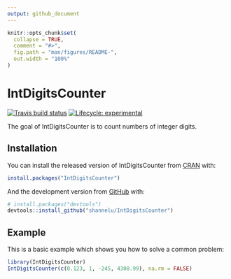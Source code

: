 ```yaml
---
output: github_document
---
```


<!-- README.md is generated from README.Rmd. Please edit that file -->

```r
knitr::opts_chunk$set(
  collapse = TRUE,
  comment = "#>",
  fig.path = "man/figures/README-",
  out.width = "100%"
)
```

# IntDigitsCounter

<!-- badges: start -->
[![Travis build status](https://travis-ci.com/shannelu/IntDigitsCounter.svg?branch=master)](https://travis-ci.com/shannelu/IntDigitsCounter)
[![Lifecycle: experimental](https://img.shields.io/badge/lifecycle-experimental-orange.svg)](https://www.tidyverse.org/lifecycle/#experimental)
<!-- badges: end -->

The goal of IntDigitsCounter is to count numbers of integer digits.

## Installation

You can install the released version of IntDigitsCounter from [CRAN](https://CRAN.R-project.org) with:

``` r
install.packages("IntDigitsCounter")
```

And the development version from [GitHub](https://github.com/) with:

``` r
# install.packages("devtools")
devtools::install_github("shannelu/IntDigitsCounter")
```
## Example

This is a basic example which shows you how to solve a common problem:

```r
library(IntDigitsCounter)
IntDigitsCounter(c(0.123, 1, -245, 4308.99), na.rm = FALSE)
```

